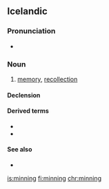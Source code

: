 ==Icelandic==

===Pronunciation===
* {{IPA|/ˈmɪnːiŋk/|lang=is}}
*: {{rhymes|ɪnːiŋk|lang=is}}

===Noun===
{{is-noun|f|minningar|minningar}}

# [[memory]], [[recollection]]

====Declension====
{{is-decl-noun-f-s1|minn|i|ng|u=u}}

====Derived terms====
* {{l|is|minningargrein}}
* {{l|is|minningargripur}}

====See also====
* {{l|is|minni}}

[[is:minning]]
[[fi:minning]]
[[chr:minning]]